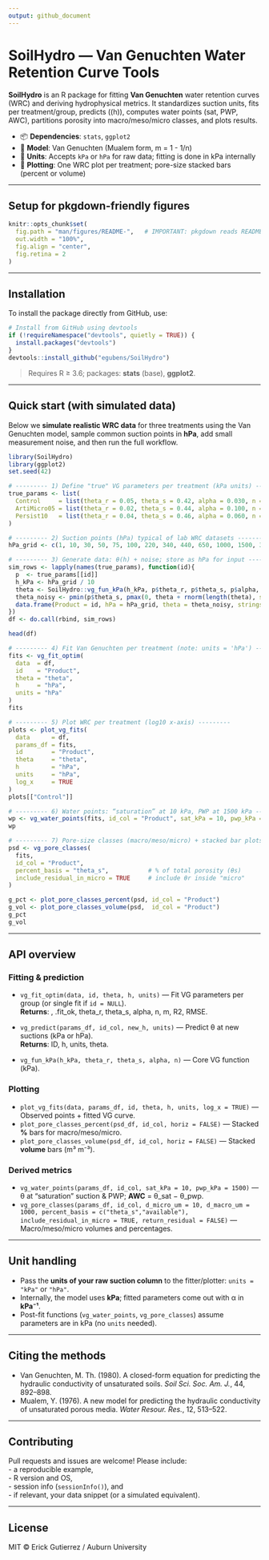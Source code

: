 ```yaml
---
output: github_document
---
```


# **SoilHydro** — Van Genuchten Water Retention Curve Tools

**SoilHydro** is an R package for fitting **Van Genuchten** water retention curves (WRC) and deriving hydrophysical metrics. It standardizes suction units, fits per treatment/group, predicts \(\theta(h)\), computes water points (sat, PWP, AWC), partitions porosity into macro/meso/micro classes, and plots results.

-   📦 **Dependencies**: `stats`, `ggplot2`
-   🧮 **Model**: Van Genuchten (Mualem form, m = 1 - 1/n)
-   🧭 **Units**: Accepts `kPa` or `hPa` for raw data; fitting is done in kPa internally
-   🧰 **Plotting**: One WRC plot per treatment; pore-size stacked bars (percent or volume)

------------------------------------------------------------------------

## Setup for pkgdown-friendly figures

```r
knitr::opts_chunk$set(
  fig.path = "man/figures/README-",   # IMPORTANT: pkgdown reads README images from man/figures/
  out.width = "100%",
  fig.align = "center",
  fig.retina = 2
)
```

------------------------------------------------------------------------

## Installation

To install the package directly from GitHub, use:

```r
# Install from GitHub using devtools
if (!requireNamespace("devtools", quietly = TRUE)) {
  install.packages("devtools")
}
devtools::install_github("egubens/SoilHydro")
```

> Requires R ≥ 3.6; packages: **stats** (base), **ggplot2**.

------------------------------------------------------------------------

## Quick start (with simulated data)

Below we **simulate realistic WRC data** for three treatments using the Van Genuchten model, sample common suction points in **hPa**, add small measurement noise, and then run the full workflow.

```r
library(SoilHydro)
library(ggplot2)
set.seed(42)
```

```r
# --------- 1) Define "true" VG parameters per treatment (kPa units) ---------
true_params <- list(
  Control     = list(theta_r = 0.05, theta_s = 0.42, alpha = 0.030, n = 1.42),
  ArtiMicro05 = list(theta_r = 0.02, theta_s = 0.44, alpha = 0.100, n = 1.55),
  Persist10   = list(theta_r = 0.04, theta_s = 0.46, alpha = 0.060, n = 1.50)
)

# --------- 2) Suction points (hPa) typical of lab WRC datasets ---------
hPa_grid <- c(1, 10, 30, 50, 75, 100, 220, 340, 440, 650, 1000, 1500, 3000, 8000, 15000)

# --------- 3) Generate data: θ(h) + noise; store as hPa for input ---------
sim_rows <- lapply(names(true_params), function(id){
  p  <- true_params[[id]]
  h_kPa <- hPa_grid / 10
  theta <- SoilHydro::vg_fun_kPa(h_kPa, p$theta_r, p$theta_s, p$alpha, p$n)
  theta_noisy <- pmin(p$theta_s, pmax(0, theta + rnorm(length(theta), sd = 0.006)))
  data.frame(Product = id, hPa = hPa_grid, theta = theta_noisy, stringsAsFactors = FALSE)
})
df <- do.call(rbind, sim_rows)

head(df)
```

```r
# --------- 4) Fit Van Genuchten per treatment (note: units = 'hPa') ---------
fits <- vg_fit_optim(
  data  = df,
  id    = "Product",
  theta = "theta",
  h     = "hPa",
  units = "hPa"
)
fits
```

```r
# --------- 5) Plot WRC per treatment (log10 x-axis) ---------
plots <- plot_vg_fits(
  data      = df,
  params_df = fits,
  id        = "Product",
  theta     = "theta",
  h         = "hPa",
  units     = "hPa",
  log_x     = TRUE
)
plots[["Control"]]
```

```r
# --------- 6) Water points: “saturation” at 10 kPa, PWP at 1500 kPa ---------
wp <- vg_water_points(fits, id_col = "Product", sat_kPa = 10, pwp_kPa = 1500)
wp
```

```r
# --------- 7) Pore-size classes (macro/meso/micro) + stacked bar plots ---------
psd <- vg_pore_classes(
  fits,
  id_col = "Product",
  percent_basis = "theta_s",           # % of total porosity (θs)
  include_residual_in_micro = TRUE     # include θr inside "micro"
)

g_pct <- plot_pore_classes_percent(psd, id_col = "Product")
g_vol <- plot_pore_classes_volume(psd,  id_col = "Product")
g_pct
g_vol
```

------------------------------------------------------------------------

## API overview

### Fitting & prediction

-   `vg_fit_optim(data, id, theta, h, units)` — Fit VG parameters per group (or single fit if `id = NULL`).  
    **Returns**: <ID>, .fit_ok, theta_r, theta_s, alpha, n, m, R2, RMSE.

-   `vg_predict(params_df, id_col, new_h, units)` — Predict θ at new suctions (kPa or hPa).  
    **Returns**: ID, h, units, theta.

-   `vg_fun_kPa(h_kPa, theta_r, theta_s, alpha, n)` — Core VG function (kPa).

### Plotting

-   `plot_vg_fits(data, params_df, id, theta, h, units, log_x = TRUE)` — Observed points + fitted VG curve.
-   `plot_pore_classes_percent(psd_df, id_col, horiz = FALSE)` — Stacked **%** bars for macro/meso/micro.
-   `plot_pore_classes_volume(psd_df, id_col, horiz = FALSE)` — Stacked **volume** bars (m³ m⁻³).

### Derived metrics

-   `vg_water_points(params_df, id_col, sat_kPa = 10, pwp_kPa = 1500)` — θ at “saturation” suction & PWP; **AWC** = θ_sat − θ_pwp.
-   `vg_pore_classes(params_df, id_col, d_micro_um = 10, d_macro_um = 1000, percent_basis = c("theta_s","available"), include_residual_in_micro = TRUE, return_residual = FALSE)` — Macro/meso/micro volumes and percentages.

------------------------------------------------------------------------

## Unit handling

-   Pass the **units of your raw suction column** to the fitter/plotter: `units = "kPa"` or `"hPa"`.
-   Internally, the model uses **kPa**; fitted parameters come out with α in **kPa⁻¹**.
-   Post-fit functions (`vg_water_points`, `vg_pore_classes`) assume parameters are in kPa (no `units` needed).

------------------------------------------------------------------------

## Citing the methods

- Van Genuchten, M. Th. (1980). A closed-form equation for predicting the hydraulic conductivity of unsaturated soils. *Soil Sci. Soc. Am. J.*, 44, 892–898.  
- Mualem, Y. (1976). A new model for predicting the hydraulic conductivity of unsaturated porous media. *Water Resour. Res.*, 12, 513–522.

------------------------------------------------------------------------

## Contributing

Pull requests and issues are welcome! Please include:  
- a reproducible example,  
- R version and OS,  
- session info (`sessionInfo()`), and  
- if relevant, your data snippet (or a simulated equivalent).

------------------------------------------------------------------------

## License

MIT © Erick Gutierrez / Auburn University
